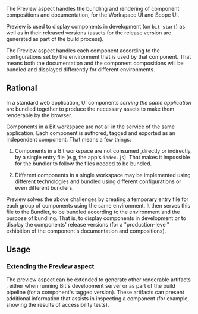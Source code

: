 The Preview aspect handles the bundling and rendering of component compositions and documentation, for the Workspace UI and Scope UI.

Preview is used to display components in development (on `bit start`) as well as in their released versions (assets for the release version are generated as part of the build process).

The Preview aspect handles each component according to the configurations set by the environment that is used by that component. That means both the documentation and the component compositions will be bundled and displayed differently for different environments.

## Rational

In a standard web application, UI components _serving the same application_ are bundled together to produce the necessary assets to make them renderable by the browser.

Components in a Bit workspace are not all in the service of the same application. Each component is authored, tagged and exported as an independent component.
That means a few things:

1. Components in a Bit workspace are not consumed ,directly or indirectly, by a single entry file (e.g, the app's `index.js`). That makes it impossible for the bundler to follow the files needed to be bundled.

2. Different components in a single workspace may be implemented using different technologies and bundled using different configurations or even different bundlers.

Preview solves the above challenges by creating a temporary entry file for each group of components using the same environment.
It then serves this file to the Bundler, to be bundled according to the environment and the purpose of bundling. That is, to display components in development or to display the components' release versions (for a "production-level" exhibition of the component's documentation and compositions).

## Usage

### Extending the Preview aspect

The preview aspect can be extended to generate other renderable artifacts , either when running Bit's development server or as part of the build pipeline (for a component's tagged version).
These artifacts can present additional information that assists in inspecting a component (for example, showing the results of accessibility tests).
